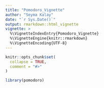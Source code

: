 ```yaml
---
title: "Pomodoro_Vignette"
author: "Seyma Kalay"
date: "`r Sys.Date()`"
output: rmarkdown::html_vignette
vignette: >
  %\VignetteIndexEntry{Pomodoro_Vignette}
  %\VignetteEngine{knitr::rmarkdown}
  %\VignetteEncoding{UTF-8}
---
```


```r
knitr::opts_chunk$set(
  collapse = TRUE,
  comment = "#>"
)
```

```r
library(pomodoro)
```
